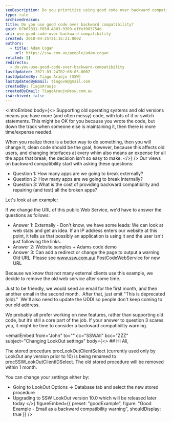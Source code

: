 ```yaml
---
seoDescription: Do you prioritize using good code over backward compatibility?
type: rule
archivedreason:
title: Do you use good code over backward compatibility?
guid: 07b07831-f85d-4803-9309-effef003754d
uri: use-good-code-over-backward-compatibility
created: 2018-04-25T21:15:21.000Z
authors:
  - title: Adam Cogan
    url: https://ssw.com.au/people/adam-cogan
related: []
redirects:
  - do-you-use-good-code-over-backward-compatibility
lastUpdated: 2021-03-24T02:08:05.000Z
lastUpdatedBy: Tiago Araújo [SSW]
lastUpdatedByEmail: tiagov8@gmail.com
createdBy: TiagoAraujo
createdByEmail: TiagoAraujo@ssw.com.au
isArchived: false
---
```


<introEmbed
  body={<>
Supporting old operating systems and old versions means you have more (and often messy) code, with lots of if or switch statements. This might be OK for you because you wrote the code, but down the track when someone else is maintaining it, then there is more time/expense needed.

When you realize there is a better way to do something, then you will change it, clean code should be the goal, however, because this affects old users, and changing interfaces at every whim also means an expense for all the apps that break, the decision isn't so easy to make.
  </>}
/>
Our views on backward compatibility start with asking these questions:

- Question 1: How many apps are we going to break externally?
- Question 2: How many apps are we going to break internally?
- Question 3: What is the cost of providing backward compatibility and repairing (and test) all the broken apps?

Let's look at an example:

If we change the URL of this public Web Service, we'd have to answer the questions as follows:

- Answer 1: Externally - Don't know, we have some leads:
  We can look at web stats and get an idea.
  If an IP address enters our website at this point, it tells us that possibly an application is using it and the user isn't just following the links.
- Answer 2: Website samples + Adams code demo
- Answer 3: Can add a redirect or change the page to output a warning Old URL. Please see www.ssw.com.au/ PostCodeWebService for new URL

Because we know that not many external clients use this example, we decide to remove the old web service after some time.

Just to be friendly, we would send an email for the first month, and then another email in the second month.  After that, just emit "This is deprecated (old)."  We'll also need to update the UDDI so people don't keep coming to our old address.

We probably all prefer working on new features, rather than supporting old code, but it’s still a core part of the job. If your answer to question 3 scares you, it might be time to consider a backward compatibility warning.

<emailEmbed
  from="John"
  to=""
  cc="SSWAll"
  bcc="ZZZ"
  subject="Changing LookOut settings"
  body={<>
    ## Hi All,

The stored procedure procLookOutClientSelect (currently used only by LookOut any version prior to 10) is being renamed to procSSWLookOutClientIDSelect. The old stored procedure will be removed within 1 month.

You can change your settings either by:

- Going to LookOut Options -&gt; Database tab and select the new stored procedure
- Upgrading to SSW LookOut version 10.0 which will be released later today
  </>}
  figureEmbed={{
    preset: "goodExample",
    figure: "Good Example - Email as a backward compatibility warning",
    shouldDisplay: true
  }}
/>
